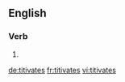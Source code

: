 ==English==

===Verb===
{{head|en|verb form}}

# {{en-third-person singular of|titivate}}

[[de:titivates]]
[[fr:titivates]]
[[vi:titivates]]